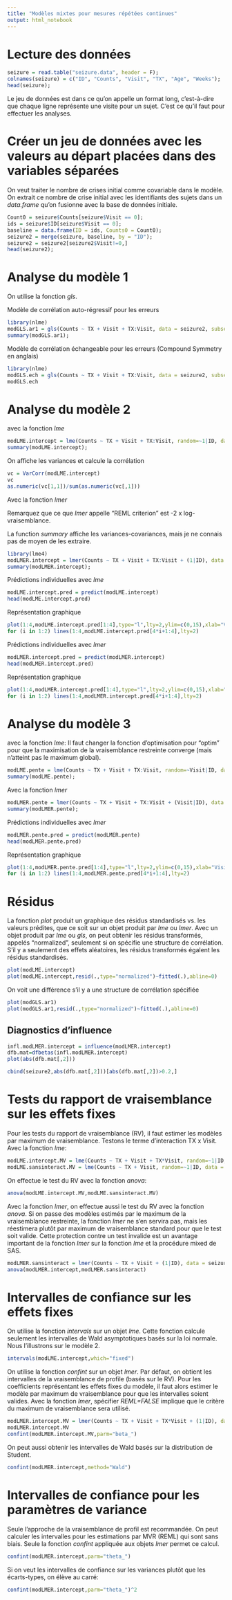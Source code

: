 ```yaml
---
title: "Modèles mixtes pour mesures répétées continues"
output: html_notebook
---
```


# Lecture des données

```r
seizure = read.table("seizure.data", header = F);
colnames(seizure) = c("ID", "Counts", "Visit", "TX", "Age", "Weeks");
head(seizure);
```
Le jeu de données est dans ce qu'on appelle un format long, c'est-à-dire
que chaque ligne représente une visite pour un sujet. C'est ce qu'il
faut pour effectuer les analyses.

# Créer un jeu de données avec les valeurs au départ placées dans des variables séparées
On veut traiter le nombre de crises initial comme covariable dans le modèle. On extrait ce nombre de crise initial avec les identifiants des sujets dans un *data.frame* qu'on fusionne avec la base de données initiale.
```r
Count0 = seizure$Counts[seizure$Visit == 0];
ids = seizure$ID[seizure$Visit == 0];
baseline = data.frame(ID = ids, Counts0 = Count0);
seizure2 = merge(seizure, baseline, by = "ID");
seizure2 = seizure2[seizure2$Visit!=0,]
head(seizure2);
```
# Analyse du modèle 1 
On utilise la fonction *gls*.

Modèle de corrélation auto-régressif pour les erreurs
```r
library(nlme)
modGLS.ar1 = gls(Counts ~ TX + Visit + TX:Visit, data = seizure2, subset = Visit != 0, corr = corAR1(,form=~Visit|ID));
summary(modGLS.ar1);
```

Modèle de corrélation échangeable pour les erreurs (Compound Symmetry en anglais)
```r
library(nlme)
modGLS.ech = gls(Counts ~ TX + Visit + TX:Visit, data = seizure2, subset = Visit != 0, corr = corCompSymm(,form=~Visit|ID))
modGLS.ech
```

# Analyse du modèle 2 
avec la fonction *lme*
```r
modLME.intercept = lme(Counts ~ TX + Visit + TX:Visit, random=~1|ID, data = seizure2, subset = Visit != 0);
summary(modLME.intercept);
```
On affiche les variances et calcule la corrélation
```r
vc = VarCorr(modLME.intercept)
vc
as.numeric(vc[1,1])/sum(as.numeric(vc[,1]))
```
Avec la fonction *lmer*

Remarquez que ce que *lmer* appelle "REML criterion" est -2 x log-vraisemblance. 

La function *summary* affiche les variances-covariances, mais je ne connais pas de moyen de les extraire.
```r
library(lme4)
modLMER.intercept = lmer(Counts ~ TX + Visit + TX:Visit + (1|ID), data = seizure2, subset = Visit != 0);
summary(modLMER.intercept);
```

Prédictions individuelles avec *lme*
```r
modLME.intercept.pred = predict(modLME.intercept)
head(modLME.intercept.pred)
```
Représentation graphique
```r
plot(1:4,modLME.intercept.pred[1:4],type="l",lty=2,ylim=c(0,15),xlab="Visit")
for (i in 1:2) lines(1:4,modLME.intercept.pred[4*i+1:4],lty=2)
```
Prédictions individuelles avec *lmer*
```r
modLMER.intercept.pred = predict(modLMER.intercept)
head(modLMER.intercept.pred)
```
Représentation graphique
```r
plot(1:4,modLMER.intercept.pred[1:4],type="l",lty=2,ylim=c(0,15),xlab="Visit")
for (i in 1:2) lines(1:4,modLMER.intercept.pred[4*i+1:4],lty=2)
```

# Analyse du modèle 3 
avec la fonction *lme*: Il faut changer la fonction d'optimisation pour "optim" pour que la maximisation de la vraisemblance restreinte converge (mais n'atteint pas le maximum global).
```r
modLME.pente = lme(Counts ~ TX + Visit + TX:Visit, random=~Visit|ID, data = seizure2, subset = Visit != 0,control=list(opt="optim"));
summary(modLME.pente);
```
Avec la fonction *lmer*
```r
modLMER.pente = lmer(Counts ~ TX + Visit + TX:Visit + (Visit|ID), data = seizure2, subset = Visit != 0);
summary(modLMER.pente);
```
Prédictions individuelles avec *lmer*
```r
modLMER.pente.pred = predict(modLMER.pente)
head(modLMER.pente.pred)
```
Représentation graphique
```r
plot(1:4,modLMER.pente.pred[1:4],type="l",lty=2,ylim=c(0,15),xlab="Visit")
for (i in 1:2) lines(1:4,modLMER.pente.pred[4*i+1:4],lty=2)
```

# Résidus

La fonction *plot* produit un graphique des résidus standardisés vs. les valeurs prédites, que ce soit sur un objet produit par *lme* ou *lmer*. Avec un objet produit par *lme* ou *gls*, on peut obtenir les résidus transformés, appelés "normalized", seulement si on spécifie une structure de corrélation. S'il y a seulement des effets aléatoires, les résidus transformés égalent les résidus standardisés.
```r
plot(modLME.intercept)
plot(modLME.intercept,resid(.,type="normalized")~fitted(.),abline=0)
```

On voit une différence s'il y a une structure de corrélation spécifiée
```r
plot(modGLS.ar1)
plot(modGLS.ar1,resid(.,type="normalized")~fitted(.),abline=0)
```

## Diagnostics d'influence
```r
infl.modLMER.intercept = influence(modLMER.intercept)
dfb.mat=dfbetas(infl.modLMER.intercept)
plot(abs(dfb.mat[,2]))
```
```r
cbind(seizure2,abs(dfb.mat[,2]))[abs(dfb.mat[,2])>0.2,]
```


# Tests du rapport de vraisemblance sur les effets fixes

Pour les tests du rapport de vraisemblance (RV), il faut estimer les modèles par maximum de vraisemblance. Testons le terme d'interaction TX x Visit. Avec la fonction *lme*:
```r
modLME.intercept.MV = lme(Counts ~ TX + Visit + TX*Visit, random=~1|ID, data = seizure2, subset = Visit != 0,method="ML")
modLME.sansinteract.MV = lme(Counts ~ TX + Visit, random=~1|ID, data = seizure2, subset = Visit != 0,method="ML")
```
On effectue le test du RV avec la fonction *anova*:

```r
anova(modLME.intercept.MV,modLME.sansinteract.MV)
```

Avec la fonction *lmer*, on effectue aussi le test du RV avec la fonction *anova*. Si on passe des modèles estimés par le maximum de la vraisemblance restreinte, la fonction *lmer* ne s'en servira pas, mais les réestimera plutôt par maximum de vraisemblance standard pour que le test soit valide. Cette protection contre un test invalide est un avantage important de la fonction *lmer* sur la fonction *lme* et la procédure mixed de SAS.  

```r
modLMER.sansinteract = lmer(Counts ~ TX + Visit + (1|ID), data = seizure2, subset = Visit != 0)
anova(modLMER.intercept,modLMER.sansinteract)
```

# Intervalles de confiance sur les effets fixes

On utilise la fonction *intervals* sur un objet *lme*. Cette fonction calcule seulement les intervalles de Wald asymptotiques basés sur la loi normale. Nous l'illustrons sur le modèle 2.
```r
intervals(modLME.intercept,which="fixed")
```
On utilise la fonction *confint* sur un objet *lmer*. Par défaut, on obtient les intervalles de la vraisemblance de profile (basés sur le RV). Pour les coefficients représentant les effets fixes du modèle, il faut alors estimer le modèle par maximum de vraisemblance pour que les intervalles soient valides. Avec la fonction *lmer*, spécifier *REML=FALSE* implique que le critère du maximum de vraisemblance sera utilisé. 
```r
modLMER.intercept.MV = lmer(Counts ~ TX + Visit + TX*Visit + (1|ID), data = seizure2, subset = Visit != 0,REML=FALSE)
modLMER.intercept.MV
confint(modLMER.intercept.MV,parm="beta_")
```
On peut aussi obtenir les intervalles de Wald basés sur la distribution de Student.
```r
confint(modLMER.intercept,method="Wald")
```
# Intervalles de confiance pour les paramètres de variance

Seule l'approche de la vraisemblance de profil est recommandée. On peut calculer les intervalles pour les estimations par MVR (REML) qui sont sans biais. Seule la fonction *confint* appliquée aux objets *lmer* permet ce calcul.

```r
confint(modLMER.intercept,parm="theta_")
```
Si on veut les intervalles de confiance sur les variances plutôt que les écarts-types, on élève au carré:
```r
confint(modLMER.intercept,parm="theta_")^2
```
